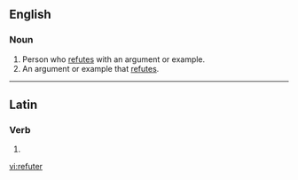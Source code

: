 ==English==

===Noun===
{{en-noun}}

# Person who [[refute]]s with an argument or example.
# An argument or example that [[refute]]s.

----

==Latin==

===Verb===
{{la-verb-form|refūter}}

# {{conjugation of|refuto|refūtō|1|s|pres|pass|sub|lang=la}}


[[vi:refuter]]